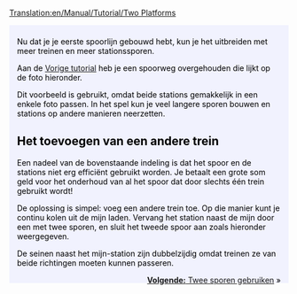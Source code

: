 [[Translation:en/Manual/Tutorial/Two Platforms]]
{{nl/Vertaling|en/Manual/Tutorial/Two Platforms|80}}

{{en/Tabs|2|1
|nl/Manual/Tutorial/Twee platforms|1. Twee platforms<!--
-->|nl/Manual/Tutorial/Twee sporen|2. Twee sporen}}
<div style="padding:.5em 1em 1em 1em; border-top:none; background-color:#f1f2fe; color:#000;">
{{nl/Manual/Tutorial/Tutorial}}
Nu dat je je eerste spoorlijn gebouwd hebt, kun je het uitbreiden met meer treinen en meer stationssporen.

Aan de [[nl/Manual/Tutorial/Tutorial|Vorige tutorial]] heb je een spoorweg overgehouden die lijkt op de foto hieronder.
{{en/Phototable|[[File:en/Manual/Tutorial/Singletrain.png|400px]]|Twee varianten van een station en een trein|Geen}}

Dit voorbeeld is gebruikt, omdat beide stations gemakkelijk in een enkele foto passen. In het spel kun je veel langere sporen bouwen en stations op andere manieren neerzetten.

== Het toevoegen van een andere trein ==
Een nadeel van de bovenstaande indeling is dat het spoor en de stations niet erg efficiënt gebruikt worden. Je betaalt een grote som geld voor het onderhoud van al het spoor dat door slechts één trein gebruikt wordt!

De oplossing is simpel: voeg een andere trein toe. Op die manier kunt je continu kolen uit de mijn laden. Vervang het station naast de mijn door een met twee sporen, en sluit het tweede spoor aan zoals hieronder weergegeven.
{{en/Phototable|[[File:en/Manual/Tutorial/TwotrainsOnetrack.png|400px]]|Koolmijnstation met twee perrons.|None}}

De seinen naast het mijn-station zijn dubbelzijdig omdat treinen ze van beide richtingen moeten kunnen passeren.

<span style="float: right">[[en/Tutorial/Twee sporen|'''Volgende:''' Twee sporen gebruiken]] &raquo;</span>
</div>